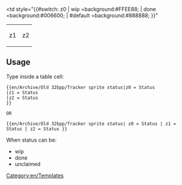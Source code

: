 <includeonly>
<table style="background:transparent; width:100%; text-align: center;"><tr>
<td style="{{#switch: z0
| wip      =background:#FFEE88;
| done     =background:#006600;
| #default =background:#888888;
}}"</td>
<td style="{{#switch: z1
| wip      =background:#FFEE88;
| done     =background:#006600;
| #default =background:#888888;
}}">z1</td>
<td style="{{#switch: z2 
| wip      =background:#FFEE88;
| done     =background:#006600;
| #default =background:#888888;
}}">z2</td>
</tr></table></includeonly><noinclude>

==Usage==
Type inside a table cell:

<pre>{{en/Archive/Old 32bpp/Tracker sprite status|z0 = Status
|z1 = Status
|z2 = Status
}}

OR

{{en/Archive/Old 32bpp/Tracker sprite status| z0 = Status | z1 = Status | z2 = Status }}
</pre>

When status can be:
* wip
* done
* unclaimed

[[Category:en/Templates]]</noinclude>